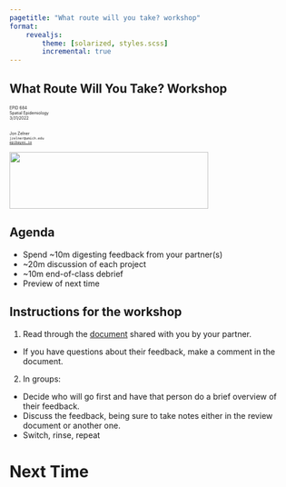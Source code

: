 ```yaml
---
pagetitle: "What route will you take? workshop"
format: 
    revealjs:
        theme: [solarized, styles.scss]
        incremental: true
---
```


## <span class="alert">What Route Will You Take?</span> Workshop

<div class="paddeddiv">
  <p style="font-size:0.5em; text-align: left;">
      EPID 684  
      Spatial Epidemiology  
      3/31/2022  
      <br><br>
      Jon Zelner  
      `jzelner@umich.edu`  
      [`epibayes.io`](https://epibayes.io) 
    </p>
</div>

![](../images/epid_logo.png){.absolute bottom=0 right=50 width="350" height="100"}

## Agenda

- Spend ~10m digesting feedback from your partner(s)
- ~20m discussion of each project
- ~10m end-of-class debrief
- Preview of next time 

## <span class="alert">Instructions</span> for the workshop

1. Read through the [document](https://docs.google.com/spreadsheets/d/1FPm0Tfysp5gJ3UlXzv7nxLFGHmzg8SIa26x2hxY5gtg/edit#gid=0) shared with you by your partner.
- If you have questions about their feedback, make a comment in the document.

2. In groups: 
  - Decide who will go first and have that person do a brief overview of their feedback.
  - Discuss the feedback, being sure to take notes either in the review document or another one. 
  - Switch, rinse, repeat

# Next Time

## {background-iframe="https://publish.obsidian.md/epibayes/Courses/EPID684/modules/Module+4/4.+Applications+of+the+multi-level+approach+to+spatial+health+data" background-interactive=true}

